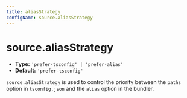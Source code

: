 ```yaml
---
title: aliasStrategy
configName: source.aliasStrategy
---
```


# source.aliasStrategy

- **Type:** `'prefer-tsconfig' | 'prefer-alias'`
- **Default:** `'prefer-tsconfig'`

`source.aliasStrategy` is used to control the priority between the `paths` option in `tsconfig.json` and the `alias` option in the bundler.


<RsbuildConig />

